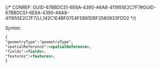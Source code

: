 

{/* CONREF: GUID-67BBDC51-6E6A-4390-A6A8-411955E2C7F7#GUID-67BBDC51-6E6A-4390-A6A8-411955E2C7F7/LI_142C1E4BF07E4F5B91DBF2580933FDD2  */}

_Syntax_: 

```xml
{
"geometryType":"geometryType",
"spatialReference":<spatialReference>,
"fields":<fields>,
"features":<features>,
}
```

 
